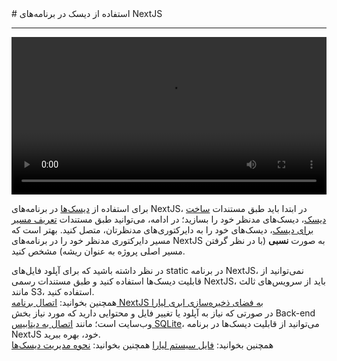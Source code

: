 

<Layout>
<Head>
<title>مستندات استفاده از دیسک‌ها در NextJS - لیارا</title>
<meta property="og:title" content="مستندات خدمات رایانش ابری لیارا" />
<meta property="og:description" content="مستندات مربوط به نحوه استفاده از دیسک‌ها در پلتفرم NextJS در لیارا"  />
</Head>
# استفاده از دیسک در برنامه‌های NextJS
<hr className="mb-2" />

<div className="h-4" />
<video
src="https://media.liara.ir/nextjs/nextjs-disks.mp4"
controls="control/s"
className="block w-full"
width="100%"
></video>
<div className="h-4" />


برای استفاده از <a href="/paas/disks/about" className="text-[#2196f3] ">دیسک‌ها</a> در برنامه‌های NextJS، در ابتدا باید طبق مستندات <a href="/paas/disks/create" className="text-[#2196f3] ">ساخت دیسک</a>، دیسک‌های مدنظر خود را بسازید؛ در ادامه، می‌توانید طبق مستندات <a href="/paas/disks/route" className="text-[#2196f3] ">تعریف مسیر برای دیسک</a>، دیسک‌های خود را به دایرکتوری‌های مدنظرتان، متصل کنید.
بهتر است که مسیر دایرکتوری مدنظر خود را در برنامه‌های NextJS به صورت <b>نسبی</b> (با در نظر گرفتن مسیر اصلی پروژه به عنوان ریشه) مشخص کنید.

<Section id="use-cases" title="موارد استفاده از دیسک‌ها" />
در نظر داشته باشید که برای آپلود فایل‌های static در برنامه NextJS، نمی‌توانید از قابلیت دیسک‌ها استفاده کنید و 
طبق مستندات رسمی NextJS، باید از سرویس‌های ثالث مانند S3، استفاده کنید.
<div className='h-3' />
<Alert variant='success'>همچنین بخوانید: <a href="/object-storage/how-tos/connect-via-platform/nextjs" className="text-[#2196f3] ">اتصال برنامه NextJS به فضای ذخیره‌سازی ابری لیارا</a></Alert>
<div className='h-3' />
در صورتی که نیاز به آپلود یا تغییر فایل و محتوایی دارید که مورد نیاز بخش Back-end وب‌سایت است؛ مانند <a href="/paas/nextjs/how-tos/connect-to-db/sqlite" className="text-[#2196f3]">اتصال به دیتابیس SQLite</a>، می‌توانید از قابلیت دیسک‌ها در برنامه NextJS خود، بهره ببرید.

<div className='h-5' />
<Alert variant='success'>همچنین بخوانید: <a href="/paas/details/file-system" className="text-[#2196f3] ">فایل سیستم لیارا</a></Alert>
<Alert variant='success'>همچنین بخوانید: <a href="/paas/disks/about" className="text-[#2196f3] ">نحوه مدیریت دیسک‌ها</a></Alert>


</Layout>
